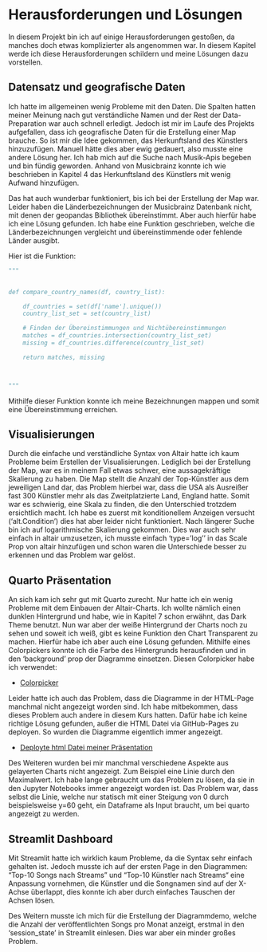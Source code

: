 # Herausforderungen und Lösungen

In diesem Projekt bin ich auf einige Herausforderungen gestoßen, da manches doch etwas komplizierter als angenommen war. In diesem Kapitel werde ich diese Herausforderungen schildern und meine Lösungen dazu vorstellen.

## Datensatz und geografische Daten

Ich hatte im allgemeinen wenig Probleme mit den Daten. Die Spalten hatten meiner Meinung nach gut verständliche Namen und der Rest der Data-Preparation war auch schnell erledigt. Jedoch ist mir im Laufe des Projekts aufgefallen, dass ich geografische Daten für die Erstellung einer Map brauche. So ist mir die Idee gekommen, das Herkunftsland des Künstlers hinzuzufügen. Manuell hätte dies aber ewig gedauert, also musste eine andere Lösung her. Ich hab mich auf die Suche nach Musik-Apis begeben und bin fündig geworden. Anhand von Musicbrainz konnte ich wie beschrieben in Kapitel 4 das Herkunftsland des Künstlers mit wenig Aufwand hinzufügen.

Das hat auch wunderbar funktioniert, bis ich bei der Erstellung der Map war. Leider haben die Länderbezeichnungen der Musicbrainz Datenbank nicht, mit denen der geopandas Bibliothek übereinstimmt. Aber auch hierfür habe ich eine Lösung gefunden. Ich habe eine Funktion geschrieben, welche die Länderbezeichnungen vergleicht und übereinstimmende oder fehlende Länder ausgibt.

Hier ist die Funktion:

```python
"""


def compare_country_names(df, country_list):

    df_countries = set(df['name'].unique())
    country_list_set = set(country_list)

    # Finden der Übereinstimmungen und Nichtübereinstimmungen
    matches = df_countries.intersection(country_list_set)
    missing = df_countries.difference(country_list_set)

    return matches, missing



"""
```

Mithilfe dieser Funktion konnte ich meine Bezeichnungen mappen und somit eine Übereinstimmung erreichen.

## Visualisierungen

Durch die einfache und verständliche Syntax von Altair hatte ich kaum Probleme beim Erstellen der Visualisierungen. Lediglich bei der Erstellung der Map, war es in meinem Fall etwas schwer, eine aussagekräftige Skalierung zu haben. Die Map stellt die Anzahl der Top-Künstler aus dem jeweiligen Land dar, das Problem hierbei war, dass die USA als Ausreißer fast 300 Künstler mehr als das Zweitplatzierte Land, England hatte. Somit war es schwierig, eine Skala zu finden, die den Unterschied trotzdem ersichtlich macht. Ich habe es zuerst mit konditionellem Anzeigen versucht ('alt.Condition') dies hat aber leider nicht funktioniert. Nach längerer Suche bin ich auf logarithmische Skalierung gekommen. Dies war auch sehr einfach in altair umzusetzen, ich musste einfach 'type='log'' in das Scale Prop von altair hinzufügen und schon waren die Unterschiede besser zu erkennen und das Problem war gelöst.

## Quarto Präsentation

An sich kam ich sehr gut mit Quarto zurecht. Nur hatte ich ein wenig Probleme mit dem Einbauen der Altair-Charts. Ich wollte nämlich einen dunklen Hintergrund und habe, wie in Kapitel 7 schon erwähnt, das Dark Theme benutzt. Nun war aber der weiße Hintergrund der Charts noch zu sehen und soweit ich weiß, gibt es keine Funktion den Chart Transparent zu machen. Hierfür habe ich aber auch eine Lösung gefunden. Mithilfe eines Colorpickers konnte ich die Farbe des Hintergrunds herausfinden und in den 'background' prop der Diagramme einsetzen.
Diesen Colorpicker habe ich verwendet:

- [Colorpicker](https://imagecolorpicker.com/)

Leider hatte ich auch das Problem, dass die Diagramme in der HTML-Page manchmal nicht angezeigt worden sind. Ich habe mitbekommen, dass dieses Problem auch andere in diesem Kurs hatten. Dafür habe ich keine richtige Lösung gefunden, außer die HTML Datei via GitHub-Pages zu deployen. So wurden die Diagramme eigentlich immer angezeigt.

- [Deployte html Datei meiner Präsentation](https://laurenzbrahner.github.io/quarto_prasi/)

Des Weiteren wurden bei mir manchmal verschiedene Aspekte aus gelayerten Charts nicht angezeigt. Zum Beispiel eine Linie durch den Maximalwert. Ich habe lange gebraucht um das Problem zu lösen, da sie in den Jupyter Notebooks immer angezeigt worden ist. Das Problem war, dass selbst die Linie, welche nur statisch mit einer Steigung von 0 durch beispielsweise y=60 geht, ein Dataframe als Input braucht, um bei quarto angezeigt zu werden.

## Streamlit Dashboard

Mit Streamlit hatte ich wirklich kaum Probleme, da die Syntax sehr einfach gehalten ist. Jedoch musste ich auf der ersten Page in den Diagrammen: "Top-10 Songs nach Streams" und "Top-10 Künstler nach Streams“ eine Anpassung vornehmen, die Künstler und die Songnamen sind auf der X-Achse überlappt, dies konnte ich aber durch einfaches Tauschen der Achsen lösen.

Des Weitern musste ich mich für die Erstellung der Diagrammdemo, welche die Anzahl der veröffentlichten Songs pro Monat anzeigt, erstmal in den 'session_state' in Streamlit einlesen. Dies war aber ein minder großes Problem.
